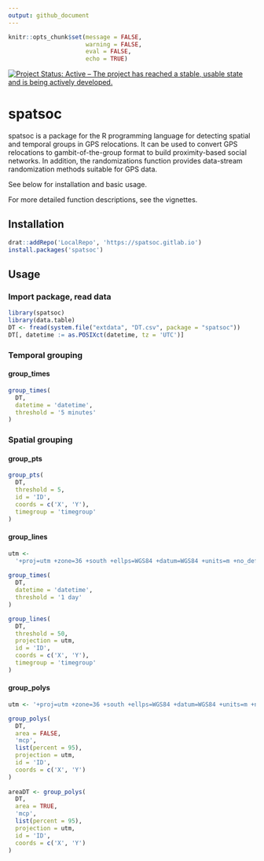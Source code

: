 ```yaml
---
output: github_document
---
```


```r
knitr::opts_chunk$set(message = FALSE, 
                      warning = FALSE,
                      eval = FALSE, 
                      echo = TRUE)
```


[![Project Status: Active – The project has reached a stable, usable state and is being actively developed.](http://www.repostatus.org/badges/latest/active.svg)](http://www.repostatus.org/#active)


# spatsoc 
spatsoc is a package for the R programming language for detecting spatial and temporal groups in GPS relocations. It can be used to convert GPS relocations to gambit-of-the-group format to build proximity-based social networks. In addition, the randomizations function provides data-stream randomization methods suitable for GPS data. 

See below for installation and basic usage. 

For more detailed function descriptions, see the vignettes. 

## Installation
<!-- geos sudo apt debian, arch, mac, windows-->
```r
drat::addRepo('LocalRepo', 'https://spatsoc.gitlab.io')
install.packages('spatsoc')
```

## Usage
### Import package, read data
```r
library(spatsoc)
library(data.table)
DT <- fread(system.file("extdata", "DT.csv", package = "spatsoc"))
DT[, datetime := as.POSIXct(datetime, tz = 'UTC')]
```
### Temporal grouping

#### group_times
```r
group_times(
  DT, 
  datetime = 'datetime', 
  threshold = '5 minutes'
)
```

### Spatial grouping
#### group_pts

```r
group_pts(
  DT,
  threshold = 5,
  id = 'ID',
  coords = c('X', 'Y'),
  timegroup = 'timegroup'
)
```


#### group_lines

```r
utm <-
  '+proj=utm +zone=36 +south +ellps=WGS84 +datum=WGS84 +units=m +no_defs'
  
group_times(
  DT, 
  datetime = 'datetime', 
  threshold = '1 day'
)

group_lines(
  DT,
  threshold = 50,
  projection = utm,
  id = 'ID',
  coords = c('X', 'Y'),
  timegroup = 'timegroup'
)
```


#### group_polys

```r
utm <- '+proj=utm +zone=36 +south +ellps=WGS84 +datum=WGS84 +units=m +no_defs'

group_polys(
  DT,
  area = FALSE,
  'mcp',
  list(percent = 95),
  projection = utm,
  id = 'ID',
  coords = c('X', 'Y')
)
  
areaDT <- group_polys(
  DT,
  area = TRUE,
  'mcp',
  list(percent = 95),
  projection = utm,
  id = 'ID',
  coords = c('X', 'Y')
)
```

